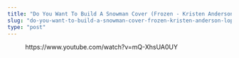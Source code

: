 ```yaml
---
title: "Do You Want To Build A Snowman Cover (Frozen - Kristen Anderson-Lopez) - Instrumental (Piano)"
slug: "do-you-want-to-build-a-snowman-cover-frozen-kristen-anderson-lopez-instrumental-piano"
type: "post"
---
```


<!-- wp:embed {"url":"https://www.youtube.com/watch?v=mQ-XhsUA0UY","type":"video","providerNameSlug":"youtube","responsive":true,"className":"wp-embed-aspect-16-9 wp-has-aspect-ratio"} -->
<figure class="wp-block-embed is-type-video is-provider-youtube wp-block-embed-youtube wp-embed-aspect-16-9 wp-has-aspect-ratio"><div class="wp-block-embed__wrapper">
https://www.youtube.com/watch?v=mQ-XhsUA0UY
</div></figure>
<!-- /wp:embed -->